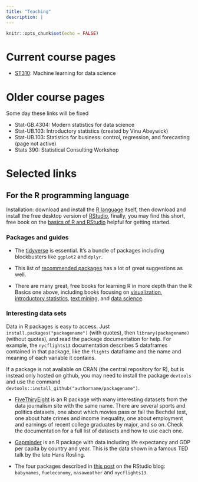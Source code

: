 ```yaml
---
title: "Teaching"
description: |
---
```



```r
knitr::opts_chunk$set(echo = FALSE)
```

# Current course pages

- [ST310](ml4ds.html): Machine learning for data science

# Older course pages

Some day these links will be fixed

- Stat-GB.4304: Modern statistics for data science
- Stat-UB.103: Introductory statistics (created by Vinu Abeywick)
- Stat-UB.103: Statistics for business: control, regression, and forecasting (page not active)
- Stats 390: Statistical Consulting Workshop

# Selected links

## For the R programming language

Installation: download and install the [R language](https://cran.rstudio.com/) itself, then download and install the free desktop version of [RStudio](https://www.rstudio.com/products/rstudio/download/), finally, you may find this short, free book on the [basics of R and RStudio](https://ismayc.github.io/rbasics-book/) helpful for getting started.

### Packages and guides

- The [tidyverse](https://www.tidyverse.org/packages/) is essential. It's a bundle of packages including blockbusters like `ggplot2` and `dplyr`.

- This list of [recommended packages](https://support.rstudio.com/hc/en-us/articles/201057987-Quick-list-of-useful-R-packages) has a lot of great suggestions as well.

- There are many great, free books for learning R in more depth than the R Basics one above, including books focusing on [visualization](http://socviz.co/gettingstarted.html), [introductory statistics](http://moderndive.com/), [text mining](https://www.tidytextmining.com/), and [data science](http://r4ds.had.co.nz/).

### Interesting data sets

Data in R packages is easy to access. Just `install.packages("packagename")` (with quotes), then `library(packagename)` (without quotes), and read the package documentation for help. For example, the `nycflights13` documentation describes 5 dataframes contained in that package, like the `flights` dataframe and the name and meaning of each variable it contains. 

If a package is not available on CRAN (the central repository for R), but is instead only hosted on github, you may need to install the package `devtools` and use the command `devtools::install_github("authorname/packagename")`. 

- [FiveThiryEight](https://cran.r-project.org/web/packages/fivethirtyeight/index.html) is an R package with many interesting datasets from the data journalism site with the same name. There are several sports and politics datasets, one about which movies pass or fail the Bechdel test, one about hate crimes and income inequality, one about employment and earnings of recent college graduates by major, and so on. Check the documentation for a full list of datasets and how to use each one. 

- [Gapminder](https://cran.r-project.org/web/packages/gapminder/index.html) is an R package with data including life expectancy and GDP per capita by country and year. This is the data shown in a famous TED talk by the late Hans Rosling.

- The four packages described in [this post](https://blog.rstudio.com/2014/07/23/new-data-packages/) on the RStudio blog: `babynames`, `fueleconomy`, `nasaweather` and `nycflights13`.

